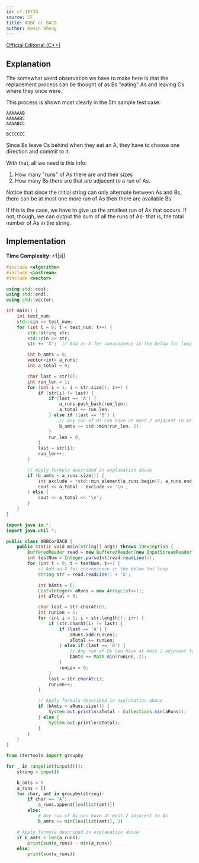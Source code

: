 ```yaml
---
id: cf-1873G
source: CF
title: ABBC or BACB
author: Kevin Sheng
---
```


[Official Editorial (C++)](https://codeforces.com/blog/entry/1206342)

## Explanation

The somewhat weird observation we have to make here is that the replacement process
can be thought of as Bs "eating" As and leaving Cs where they once were.

This process is shown most clearly in the 5th sample test case:
```
AAAAAAB
AAAAABC
AAAABCC
...
BCCCCCC
```
Since Bs leave Cs behind when they eat an A, they have to choose one direction and commit to it.

With that, all we need is this info:
1. How many "runs" of As there are and their sizes
2. How many Bs there are that are adjacent to a run of As.

Notice that since the initial string can only alternate between As and Bs,
there can be at most one more run of As then there are available Bs.

If this is the case, we have to give up the smallest run of As that occurs.
If not, though, we can output the sum of all the runs of As- that is,
the total number of As in the string.

## Implementation

**Time Complexity:** $\mathcal{O}(|s|)$

<LanguageSection>
<CPPSection>

```cpp
#include <algorithm>
#include <iostream>
#include <vector>

using std::cout;
using std::endl;
using std::vector;

int main() {
	int test_num;
	std::cin >> test_num;
	for (int t = 0; t < test_num; t++) {
		std::string str;
		std::cin >> str;
		str += 'X';  // Add an X for convenience in the below for loop

		int b_amts = 0;
		vector<int> a_runs;
		int a_total = 0;

		char last = str[0];
		int run_len = 1;
		for (int i = 1; i < str.size(); i++) {
			if (str[i] != last) {
				if (last == 'A') {
					a_runs.push_back(run_len);
					a_total += run_len;
				} else if (last == 'B') {
					// Any run of Bs can have at most 2 adjacent to As
					b_amts += std::min(run_len, 2);
				}
				run_len = 0;
			}
			last = str[i];
			run_len++;
		}

		// Apply formula described in explanation above
		if (b_amts < a_runs.size()) {
			int exclude = *std::min_element(a_runs.begin(), a_runs.end());
			cout << a_total - exclude << '\n';
		} else {
			cout << a_total << '\n';
		}
	}
}
```

</CPPSection>
<JavaSection>

```java
import java.io.*;
import java.util.*;

public class ABBCorBACB {
	public static void main(String[] args) throws IOException {
		BufferedReader read = new BufferedReader(new InputStreamReader(System.in));
		int testNum = Integer.parseInt(read.readLine());
		for (int t = 0; t < testNum; t++) {
			// Add an X for convenience in the below for loop
			String str = read.readLine() + 'X';

			int bAmts = 0;
			List<Integer> aRuns = new ArrayList<>();
			int aTotal = 0;

			char last = str.charAt(0);
			int runLen = 1;
			for (int i = 1; i < str.length(); i++) {
				if (str.charAt(i) != last) {
					if (last == 'A') {
						aRuns.add(runLen);
						aTotal += runLen;
					} else if (last == 'B') {
						// Any run of Bs can have at most 2 adjacent to As
						bAmts += Math.min(runLen, 2);
					}
					runLen = 0;
				}
				last = str.charAt(i);
				runLen++;
			}

			// Apply formula described in explanation above
			if (bAmts < aRuns.size()) {
				System.out.println(aTotal - Collections.min(aRuns));
			} else {
				System.out.println(aTotal);
			}
		}
	}
}
```

</JavaSection>
<PySection>

```py
from itertools import groupby

for _ in range(int(input())):
	string = input()

	b_amts = 0
	a_runs = []
	for char, amt in groupby(string):
		if char == "A":
			a_runs.append(len(list(amt)))
		else:
			# Any run of Bs can have at most 2 adjacent to As
			b_amts += min(len(list(amt)), 2)

	# Apply formula described in explanation above
	if b_amts < len(a_runs):
		print(sum(a_runs) - min(a_runs))
	else:
		print(sum(a_runs))
```

</PySection>
</LanguageSection>
